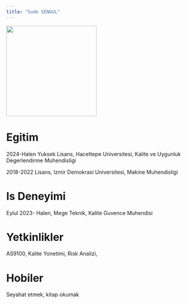 ```yaml
---
title: "Sude SENGUL"
---
```


![](/assets/images/sude.jpeg){fig-align="center" width="241"}

# Egitim

2024-Halen Yuksek Lisans, Hacettepe Universitesi, Kalite ve Uygunluk Degerlendirme Muhendisligi

2018-2022 Lisans, Izmir Demokrasi Universitesi, Makine Muhendisligi

# Is Deneyimi

Eylul 2023- Halen, Mege Teknik, Kalite Guvence Muhendisi

# Yetkinlikler

AS9100, Kalite Yonetimi, Risk Analizi, 

# Hobiler

Seyahat etmek, kitap okumak


